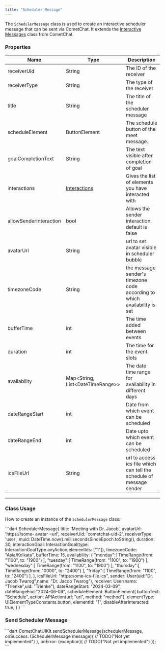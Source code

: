```yaml
---
title: "Scheduler Message"
---
```


The `SchedulerMessage` class is used to create an interactive scheduler message that can be sent via CometChat. It extends the [Interactive Messages](/docs/sdk/flutter/interactive-messages) class from CometChat.

### Properties

| Name                   | Type                                                               | Description                                                               |
| ---------------------- | ------------------------------------------------------------------ | ------------------------------------------------------------------------- |
| receiverUid            | String                                                             | The ID of the receiver                                                    |
| receiverType           | String                                                             | The type of the receiver                                                  |
| title                  | String                                                             | The title of the scheduler message                                        |
| scheduleElement        | ButtonElement                                                      | The schedule button of the meet message.                                  |
| goalCompletionText     | String                                                             | The text visible after completion of goal                                 |
| interactions           | [Interactions](/docs/sdk/flutter/interactive-messages#interaction) | Gives the list of elements you have interacted with                       |
| allowSenderInteraction | bool                                                               | Allows the sender interaction. default is false                           |
| avatarUrl              | String                                                             | url to set avatar visible in scheduler bubble                             |
| timezoneCode           | String                                                             | the message sender's timezone code according to which availability is set |
| bufferTime             | int                                                                | The time added between events                                             |
| duration               | int                                                                | The time for the event slots                                              |
| availability           | Map\<String, List\<DateTimeRange>>                                 | The date time range for availability in different days                    |
| dateRangeStart         | int                                                                | Date from which event can be scheduled                                    |
| dateRangeEnd           | int                                                                | Date upto which event can be scheduled                                    |
| icsFileUrl             | String                                                             | url to access ics file which can tell the schedule of message sender      |

***

### Class Usage

How to create an instance of the `SchedulerMessage` class:

<Tabs>
<Tab title="Dart">
```dart
SchedulerMessage( 
    title: 'Meeting with Dr. Jacob',
    avatarUrl: 'https://some- avatar =url',
    receiverUid: 'cometchat-uid-2',
    receiverType: 'user',
    muid: DateTime.now().millisecondsSinceEpoch.toString(),
    duration: 30,
    interactionGoal: InteractionGoal(type: InteractionGoalType.anyAction,elementIds: ["1"]),
    timezoneCode: "Asia/Kolkata",
    bufferTime: 15,
    availability: {
        "monday":[
            TimeRange(from: "1100", to: "1900")
        ],
        "tuesday":[
            TimeRange(from: "1100", to: "1900")
        ],
        "wednesday":[
            TimeRange(from: "1100", to: "1900")
        ],
        "thursday":[
            TimeRange(from: "0000", to: "2400")
        ],
        "friday":[
            TimeRange(from: "1100", to: "2400")
        ],
    },            
    icsFileUrl: "https:some-ics-file.ics",
    sender: User(uid:"Dr. Jacob Twarog",name: "Dr. Jacob Twarog"),
    receiver: User(name: "Trienke",uid: "Trienke"),
    dateRangeStart: "2024-03-09",
    dateRangeEnd:"2024-06-09",
    scheduleElement: ButtonElement(
        buttonText: "Schedule",
        action: APIAction(url: "url", method: "method"),
        elementType: UIElementTypeConstants.button,
        elementId: "1",
        disableAfterInteracted: true,
    )
)
```

</Tab>

</Tabs>

### Send Scheduler Message

<Tabs>
<Tab title="Dart">
```dart
CometChatUIKit.sendSchedulerMessage(schedulerMessage, onSuccess: (SchedulerMessage message){
    // TODO("Not yet implemented")
}, onError: (exception){
    // TODO("Not yet implemented")
});
```

</Tab>

</Tabs>
